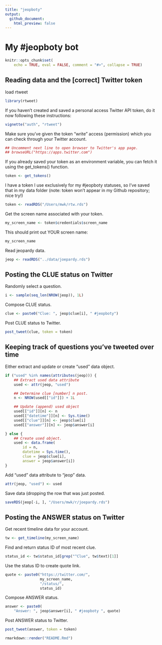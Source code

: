 ```yaml
---
title: "jeopboty"
output:
  github_document:
    html_preview: false
---
```




# My #jeopboty bot

```r
knitr::opts_chunk$set(
    echo = TRUE, eval = FALSE, comment = "#>", collapse = TRUE)
```

## Reading data and the [correct] Twitter token

load rtweet

```r
library(rtweet)
```

If you haven't created and saved a personal access
Twitter API token, do it now following these instructions:

```r
vignette("auth", "rtweet")
```

Make sure you've given the token "write" access (permission)
which you can check through your Twitter account.

```r
## Uncomment next line to open browser to Twitter's app page.
## browseURL("https://apps.twitter.com")
```

If you already saved your token as an environment variable, you can
fetch it using the get_tokens() function.

```r
token <- get_tokens()
```

I have a token I use exclusively for my #jeopboty statuses,
so I've saved that in my data folder (note: token won't
appear in my Github repository; nice try!)

```r
token <- readRDS("/Users/mwk/rtw.rds")
```

Get the screen name associated with your token.

```r
my_screen_name <- token$credentials$screen_name
```

This should print out YOUR screen name:

```r
my_screen_name
```

Read jeopardy data.


```r
jeop <- readRDS("../data/joepardy.rds")
```

## Posting the CLUE status on Twitter

Randomly select a question.

```r
i <- sample(seq_len(NROW(jeop)), 1L)
```

Compose CLUE status.

```r
clue <- paste0("Clue: ", jeop$clue[i], " #jeopboty")
```

Post CLUE status to Twitter.

```r
post_tweet(clue, token = token)
```

## Keeping track of questions you've tweeted over time

Either extract and update or create "used" data object.

```r
if ("used" %in% names(attributes(jeop))) {
    ## Extract used data attribute
    used <- attr(jeop, "used")

    ## Determine clue [number] n post.
    n <- NROW(used[["id"]]) + 1L

    ## Update (append) used object
    used[["id"]][n] <- n
    used[["datetime"]][n] <- Sys.time()
    used[["clue"]][n] <- jeop$clue[i]
    used[["answer"]][n] <- jeop$answer[i]

} else {
    ## Create used object.
    used <- data.frame(
        id = n,
        datetime = Sys.time(),
        clue = jeop$clue[i],
        answer = jeop$answer[i])
}
```

Add "used" data attribute to "jeop" data.

```r
attr(jeop, "used") <- used
```

Save data (dropping the row that was just posted.

```r
saveRDS(jeop[-i, ], "/Users/mwk/r/joepardy.rds")
```

## Posting the ANSWER status on Twitter

Get recent timeline data for your account.

```r
tw <- get_timeline(my_screen_name)
```

Find and return status ID of most recent clue.

```r
status_id <- tw$status_id[grep("^Clue", tw$text)[1]]
```

Use the status ID to create quote link.

```r
quote <- paste0("https://twitter.com/",
                my_screen_name,
                "/status/",
                status_id)
```

Compose ANSWER status.

```r
answer <- paste0(
    "Answer: ", jeop$answer[i], " #jeopboty ", quote)
```

Post ANSWER status to Twitter.

```r
post_tweet(answer, token = token)
```



```r
rmarkdown::render("README.Rmd")
```

